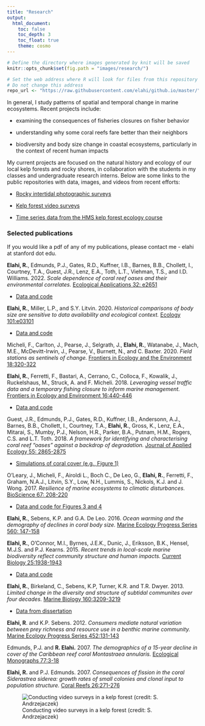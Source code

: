 ```yaml
---
title: "Research"
output: 
  html_document: 
    toc: false
    toc_depth: 3
    toc_float: true
    theme: cosmo
---
```


```r
# Define the directory where images generated by knit will be saved
knitr::opts_chunk$set(fig.path = "images/research/")

# Set the web address where R will look for files from this repository
# Do not change this address
repo_url <- "https://raw.githubusercontent.com/elahi/github.io/master/"
```

In general, I study patterns of spatial and temporal change in marine ecosystems. Recent projects include:

-   examining the consequences of fisheries closures on fisher behavior

-   understanding why some coral reefs fare better than their neighbors

-   biodiversity and body size change in coastal ecosystems, particularly in the context of recent human impacts

My current projects are focused on the natural history and ecology of our local kelp forests and rocky shores, in collaboration with the students in my classes and undergraduate research interns. Below are some links to the public repositories with data, images, and videos from recent efforts:

-   [Rocky intertidal photographic surveys](https://purl.stanford.edu/kv041ng6595)

-   [Kelp forest video surveys](https://purl.stanford.edu/wp446bg1851)

-   [Time series data from the HMS kelp forest ecology course](https://purl.stanford.edu/pz371sk3632)

### Selected publications

If you would like a pdf of any of my publications, please contact me - elahi at stanford dot edu.

**Elahi, R.**, Edmunds, P.J., Gates, R.D., Kuffner, I.B., Barnes, B.B., Chollett, I., Courtney, T.A., Guest, J.R., Lenz, E.A., Toth, L.T., Viehman, T.S., and I.D. Williams. 2022. *Scale dependence of coral reef oases and their environmental correlates.* [Ecological Applications 32: e2651](https://esajournals.onlinelibrary.wiley.com/doi/full/10.1002/eap.2651)

-   [Data and code](https://purl.stanford.edu/zb133qp4049)

**Elahi, R.**, Miller, L.P., and S.Y. Litvin. 2020. *Historical comparisons of body size are sensitive to data availability and ecological context.* [Ecology 101:e03101](https://doi.org/10.1002/ecy.3101)

-   [Data and code](https://purl.stanford.edu/bs528mw1630)

Micheli, F., Carlton, J., Pearse, J., Selgrath, J., **Elahi, R.**, Watanabe, J., Mach, M.E., McDevitt-Irwin, J., Pearse, V., Burnett, N., and C. Baxter. 2020. *Field stations as sentinels of change.* [Frontiers in Ecology and the Environment 18:320-322](https://doi.org/10.1002/fee.2231)

**Elahi, R.**, Ferretti, F., Bastari, A., Cerrano, C., Colloca, F., Kowalik, J., Ruckelshaus, M., Struck, A. and F. Micheli. 2018. *Leveraging vessel traffic data and a temporary fishing closure to inform marine management.* [Frontiers in Ecology and Environment 16:440-446](https://doi.org/10.1002/fee.1936)

-   [Data and code](https://purl.stanford.edu/hj240pg7057)

Guest, J.R., Edmunds, P.J., Gates, R.D., Kuffner, I.B., Andersonn, A.J., Barnes, B.B., Chollett, I., Courtney, T.A., **Elahi, R.**, Gross, K., Lenz, E.A., Mitarai, S., Mumby, P.J., Nelson, H.R., Parker, B.A., Putnam, H.M., Rogers, C.S. and L.T. Toth. 2018. *A framework for identifying and characterising coral reef "oases" against a backdrop of degradation.* [Journal of Applied Ecology 55: 2865-2875](https://doi.org/10.1111/1365-2664.13179)

-   [Simulations of coral cover (e.g., Figure 1)](https://github.com/elahi/coral_sims)

O'Leary, J., Micheli, F., Airoldi L., Boch C., De Leo, G., **Elahi, R.**, Ferretti, F., Graham, N.A.J., Litvin, S.Y., Low, N.H., Lummis, S., Nickols, K.J. and J. Wong. 2017. *Resilience of marine ecosystems to climatic disturbances.* [BioScience 67: 208-220](https://doi.org/10.1093/biosci/biw161)

-   [Data and code for Figures 3 and 4](https://github.com/elahi/bright_spots)

**Elahi, R.**, Sebens, K.P. and G.A. De Leo. 2016. *Ocean warming and the demography of declines in coral body size.* [Marine Ecology Progress Series 560: 147-158](https://doi.org/10.3354/meps11931)

**Elahi, R.**, O'Connor, M.I., Byrnes, J.E.K., Dunic, J., Eriksson, B.K., Hensel, M.J.S. and P.J. Kearns. 2015. *Recent trends in local-scale marine biodiversity reflect community structure and human impacts.* [Current Biology 25:1938-1943](https://doi.org/10.1016/j.cub.2015.05.030)

-   [Data and code](https://github.com/elahi/marBiodivChange)

**Elahi, R.**, Birkeland, C., Sebens, K.P, Turner, K.R. and T.R. Dwyer. 2013. *Limited change in the diversity and structure of subtidal communites over four decades.* [Marine Biology 160:3209-3219](https://doi.org/10.1007/s00227-013-2308-3)

-   [Data from dissertation](https://github.com/elahi/phd_elahi)

**Elahi, R**. and K.P. Sebens. 2012. *Consumers mediate natural variation between prey richness and resource use in a benthic marine community.* [Marine Ecology Progress Series 452:131-143](https://doi.org/10.3354/meps09603)

Edmunds, P.J. and **R. Elahi.** 2007. *The demographics of a 15-year decline in cover of the Caribbean reef coral Montastraea annularis.* [Ecological Monographs 77:3-18](https://doi.org/10.1890/05-1081)

**Elahi, R.** and P.J. Edmunds. 2007. *Consequences of fission in the coral Siderastrea siderea: growth rates of small colonies and clonal input to population structure.* [Coral Reefs 26:271-276](https://doi.org/10.1007/s00338-006-0190-x)

![Conducting video surveys in a kelp forest (credit: S. Andrzejaczek)](images/re_framer_credit_Andrzejaczek.jpg)
